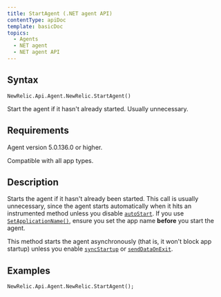 ```yaml
---
title: StartAgent (.NET agent API)
contentType: apiDoc
template: basicDoc
topics:
  - Agents
  - NET agent
  - NET agent API
---
```


## Syntax

```
NewRelic.Api.Agent.NewRelic.StartAgent()
```

Start the agent if it hasn't already started. Usually unnecessary.

## Requirements

Agent version 5.0.136.0 or higher.

Compatible with all app types.

## Description

Starts the agent if it hasn't already been started. This call is usually unnecessary, since the agent starts automatically when it hits an instrumented method unless you disable [`autoStart`](/docs/agents/net-agent/installation-configuration/net-agent-configuration#service-autoStart). If you use [`SetApplicationName()`](/docs/agents/net-agent/net-agent-api/setapplicationname-net-agent), ensure you set the app name **before** you start the agent.

<div className="callout-tip">

This method starts the agent asynchronously (that is, it won't block app startup) unless you enable [`syncStartup`](/docs/agents/net-agent/installation-configuration/net-agent-configuration#service-syncStartup) or [`sendDataOnExit`](/docs/agents/net-agent/installation-configuration/net-agent-configuration#service-sendDataOnExit).

</div>

## Examples

```
NewRelic.Api.Agent.NewRelic.StartAgent();
```